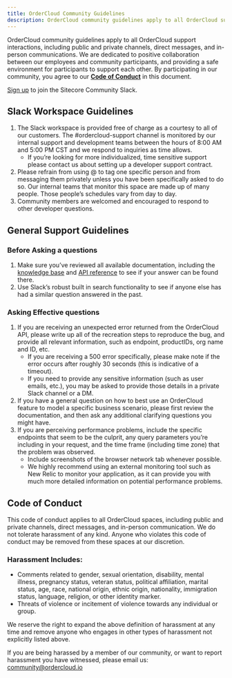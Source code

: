 ```yaml
---
title: OrderCloud Community Guidelines
description: OrderCloud community guidelines apply to all OrderCloud support interactions, including public and private channels, direct messages, and in-person communications.  We are dedicated to positive collaboration between our employees and community participants, and providing a safe environment for participants to support each other.
---
```


OrderCloud community guidelines apply to all OrderCloud support interactions, including public and private channels, direct messages, and in-person communications.  We are dedicated to positive collaboration between our employees and community participants, and providing a safe environment for participants to support each other.  By participating in our community, you agree to our [**Code of Conduct**](/community-guidelines#code-of-conduct) in this document.

[Sign up](https://docs.google.com/forms/d/e/1FAIpQLScsJX9PC3m8u-labRn_BNnByR0aiAxPYowN-doed6_t45aPhg/viewform) to join the Sitecore Community Slack.

## Slack Workspace Guidelines

1. The Slack workspace is provided free of charge as a courtesy to all of our customers. The #ordercloud-support channel is monitored by our internal support and development teams between the hours of 8:00 AM and 5:00 PM CST and we respond to inquiries as time allows. 
    - If you’re looking for more individualized, time sensitive support please contact us about setting up a developer support contract.
2. Please refrain from using @ to tag one specific person and from messaging them privately unless you have been specifically asked to do so.  Our internal teams that monitor this space are made up of many people. Those people’s schedules vary from day to day.
3. Community members are welcomed and encouraged to respond to other developer questions. 

## General Support Guidelines

### Before Asking a questions

1. Make sure you’ve reviewed all available documentation, including the [knowledge base](/knowledge-base) and [API reference](/api-reference) to see if your answer can be found there.
2. Use Slack’s robust built in search functionality to see if anyone else has had a similar question answered in the past.

### Asking Effective questions
1. If you are receiving an unexpected error returned from the OrderCloud API, please write up all of the recreation steps to reproduce the bug, and provide all relevant information, such as endpoint, productIDs, org name and ID, etc.
    - If you are receiving a 500 error specifically, please make note if the error occurs after roughly 30 seconds (this is indicative of a timeout).
    - If you need to provide any sensitive information (such as user emails, etc.), you may be asked to provide those details in a private Slack channel or a DM.
2. If you have a general question on how to best use an OrderCloud feature to model a specific business scenario, please first review the documentation, and then ask any additional clarifying questions you might have.
3. If you are perceiving performance problems, include the specific endpoints that seem to be the culprit, any query parameters you’re including in your request, and the time frame (including time zone) that the problem was observed. 
    - Include screenshots of the browser network tab whenever possible. 
    - We highly recommend using an external monitoring tool such as New Relic to monitor your application, as it can provide you with much more detailed information on potential performance problems.

## Code of Conduct
This code of conduct applies to all OrderCloud spaces, including public and private channels, direct messages, and in-person communication. We do not tolerate harassment of any kind. Anyone who violates this code of conduct may be removed from these spaces at our discretion.

### Harassment Includes:
- Comments related to gender, sexual orientation, disability, mental illness, pregnancy status, veteran status, political affiliation, marital status, age, race, national origin, ethnic origin, nationality, immigration status, language, religion, or other identity marker. 
- Threats of violence or incitement of violence towards any individual or group.

We reserve the right to expand the above definition of harassment at any time and remove anyone who engages in other types of harassment not explicitly listed above. 

If you are being harassed by a member of our community, or want to report harassment you have witnessed, please email us: [community@ordercloud.io](mailto:community@ordercloud.io)